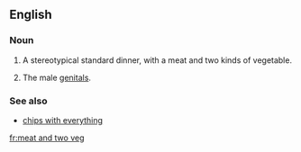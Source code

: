 ==English==

===Noun===
{{en-noun|-|head=[[meat]] [[and]] [[two]] [[veg]]}}

# {{context|British|Ireland|colloquial|lang=en}} A stereotypical standard dinner, with a meat and two kinds of vegetable.
# {{context|British|slang|lang=en}} The male [[genitals]].

===See also===
* [[chips with everything]]
[[fr:meat and two veg]]